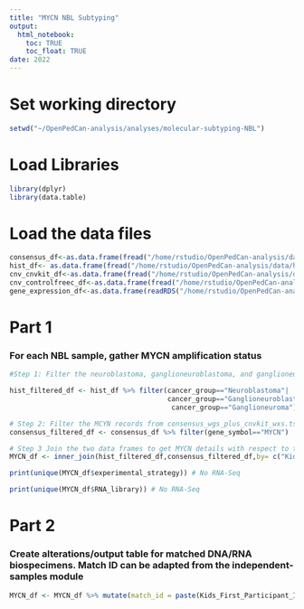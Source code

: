 ```yaml
---
title: "MYCN NBL Subtyping"
output: 
  html_notebook:
    toc: TRUE
    toc_float: TRUE
date: 2022
---
```

# Set working directory
```r
setwd("~/OpenPedCan-analysis/analyses/molecular-subtyping-NBL")
```

# Load Libraries
```r
library(dplyr)
library(data.table)
```


# Load the data files 
```r
consensus_df<-as.data.frame(fread("/home/rstudio/OpenPedCan-analysis/data/consensus_wgs_plus_cnvkit_wxs.tsv.gz"))
hist_df<- as.data.frame(fread("/home/rstudio/OpenPedCan-analysis/data/histologies.tsv"))
cnv_cnvkit_df<-as.data.frame(fread("/home/rstudio/OpenPedCan-analysis/data/cnv-cnvkit.seg.gz"))
cnv_controlfreec_df<-as.data.frame(fread("/home/rstudio/OpenPedCan-analysis/data/cnv-controlfreec.tsv.gz"))
gene_expression_df<-as.data.frame(readRDS("/home/rstudio/OpenPedCan-analysis/data/gene-expression-rsem-tpm-collapsed.rds"))
```



# Part 1
### For each NBL sample, gather MYCN amplification status 
```r
#Step 1: Filter the neuroblastoma, ganglioneuroblastoma, and ganglioneuroma samples from hist file first

hist_filtered_df <- hist_df %>% filter(cancer_group=="Neuroblastoma"|
                                       cancer_group=="Ganglioneuroblastoma"|
                                        cancer_group=="Ganglioneuroma")

# Step 2: Filter the MCYN records from consensus_wgs_plus_cnvkit_wxs.tsv.gz
consensus_filtered_df <- consensus_df %>% filter(gene_symbol=="MYCN")

# Step 3 Join the two data frames to get MYCN details with respect to the diagnosis. Joining with the intersection of the data frames.
MYCN_df <- inner_join(hist_filtered_df,consensus_filtered_df,by= c("Kids_First_Biospecimen_ID" = "biospecimen_id"))

```

```r
print(unique(MYCN_df$experimental_strategy)) # No RNA-Seq
```
```r
print(unique(MYCN_df$RNA_library)) # No RNA-Seq
```
# Part 2
### Create alterations/output table for matched DNA/RNA biospecimens. Match ID can be adapted from the independent-samples module

```r
MYCN_df <- MYCN_df %>% mutate(match_id = paste(Kids_First_Participant_ID, sample_id, sep = "_"))
```





